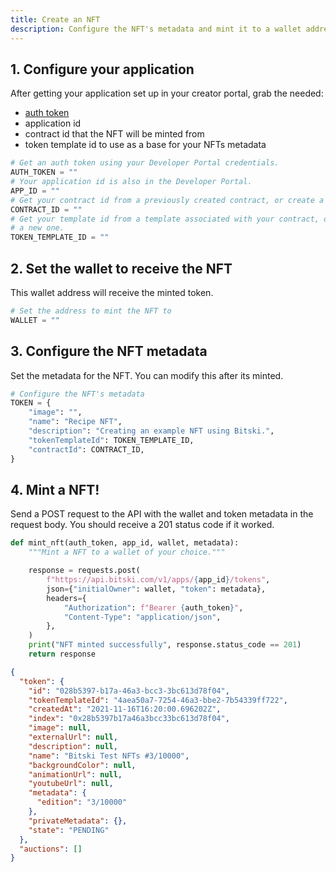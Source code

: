 ```yaml
---
title: Create an NFT
description: Configure the NFT's metadata and mint it to a wallet address
---
```


## 1. Configure your application

After getting your application set up in your creator portal, grab the needed:

- [auth token](/build-with-bitski/get-started/authentication)
- application id
- contract id that the NFT will be minted from
- token template id to use as a base for your NFTs metadata

```python
# Get an auth token using your Developer Portal credentials.
AUTH_TOKEN = ""
# Your application id is also in the Developer Portal.
APP_ID = ""
# Get your contract id from a previously created contract, or create a new one.
CONTRACT_ID = ""
# Get your template id from a template associated with your contract, or create
# a new one.
TOKEN_TEMPLATE_ID = ""
```

## 2. Set the wallet to receive the NFT

This wallet address will receive the minted token.

```python
# Set the address to mint the NFT to
WALLET = ""
```

## 3. Configure the NFT metadata

Set the metadata for the NFT. You can modify this after its minted.

```python
# Configure the NFT's metadata
TOKEN = {
    "image": "",
    "name": "Recipe NFT",
    "description": "Creating an example NFT using Bitski.",
    "tokenTemplateId": TOKEN_TEMPLATE_ID,
    "contractId": CONTRACT_ID,
}

```

## 4. Mint a NFT!

Send a POST request to the API with the wallet and token metadata in the request body. You should receive a 201 status code if it worked.

```python
def mint_nft(auth_token, app_id, wallet, metadata):
    """Mint a NFT to a wallet of your choice."""

    response = requests.post(
        f"https://api.bitski.com/v1/apps/{app_id}/tokens",
        json={"initialOwner": wallet, "token": metadata},
        headers={
            "Authorization": f"Bearer {auth_token}",
            "Content-Type": "application/json",
        },
    )
    print("NFT minted successfully", response.status_code == 201)
    return response
```

<ResponseExample>

```json Response
{
  "token": {
    "id": "028b5397-b17a-46a3-bcc3-3bc613d78f04",
    "tokenTemplateId": "4aea50a7-7254-46a3-bbe2-7b54339ff722",
    "createdAt": "2021-11-16T16:20:00.696202Z",
    "index": "0x28b5397b17a46a3bcc33bc613d78f04",
    "image": null,
    "externalUrl": null,
    "description": null,
    "name": "Bitski Test NFTs #3/10000",
    "backgroundColor": null,
    "animationUrl": null,
    "youtubeUrl": null,
    "metadata": {
      "edition": "3/10000"
    },
    "privateMetadata": {},
    "state": "PENDING"
  },
  "auctions": []
}
```

</ResponseExample>